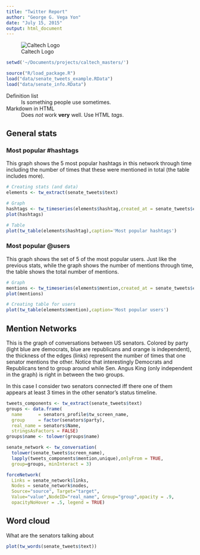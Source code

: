 ```yaml
---
title: "Twitter Report"
author: "George G. Vega Yon"
date: "July 15, 2015"
output: html_document
---
```


![Caltech Logo][caltechlogo]

```r
setwd('~/Documents/projects/caltech_masters/')

source("R/load_package.R")
load("data/senate_tweets_example.RData")
load("data/senate_info.RData")
```

<dl>
  <dt>Definition list</dt>
  <dd>Is something people use sometimes.</dd>

  <dt>Markdown in HTML</dt>
  <dd>Does *not* work **very** well. Use HTML <em>tags</em>.</dd>
</dl>

## General stats

### Most popular #hashtags

This graph shows the 5 most popular hashtags in this network through time including the number of times that these were mentioned in total (the table includes more).

```r
# Creating stats (and data)
elements <- tw_extract(senate_tweets$text)

# Graph
hashtags <- tw_timeseries(elements$hashtag,created_at = senate_tweets$created_at)
plot(hashtags)

# Table
plot(tw_table(elements$hashtag),caption='Most popular hashtags')
```

### Most popular @users

This graph shows the set of 5 of the most popular users. Just like the previous stats, while the graph shows the number of mentions through time, the table shows the total number of mentions.

```r
# Graph
mentions <- tw_timeseries(elements$mention,created_at = senate_tweets$created_at)
plot(mentions)

# Creating table for users
plot(tw_table(elements$mention),caption='Most popular users')
```

## Mention Networks

This is the graph of conversations between US senators. Colored by party (light blue are democrats, blue are republicans and orange is independent), the thickness of the edges (links) represent the number of times that one senator mentions the other. Notice that interestingly Democrats and Republicans tend to group around while Sen. Angus King (only independent in the graph) is right in between the two groups.

In this case I consider two senators connected iff there one of them appears at least 3 times in the other senator's status timeline.

```r
tweets_components <- tw_extract(senate_tweets$text)
groups <- data.frame(
  name      = senators_profile$tw_screen_name,
  group     = factor(senators$party),
  real_name = senators$Name,
  stringsAsFactors = FALSE)
groups$name <- tolower(groups$name)

senate_network <- tw_conversation(
  tolower(senate_tweets$screen_name),
  lapply(tweets_components$mention,unique),onlyFrom = TRUE,
  group=groups, minInteract = 3)

forceNetwork(
  Links = senate_network$links,
  Nodes = senate_network$nodes, 
  Source="source", Target="target",
  Value="value",NodeID="real_name", Group="group",opacity = .9,
  opacityNoHover = .5, legend = TRUE)
```

## Word cloud

What are the senators talking about

```r

plot(tw_words(senate_tweets$text))

```


[caltechlogo]: figures/Caltech_LOGO-Orange_RGB_10pc.png "Caltech"
